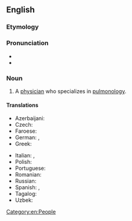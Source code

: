 ==English==

===Etymology===
{{suffix|en|pulmonology|ist}}

===Pronunciation===
* {{IPA|en|/ˌpʊlməˈnɒlədʒɪst/}}
* {{rhymes|en|ɒlədʒɪst}}

===Noun===
{{en-noun}}

# A [[physician]] who specializes in [[pulmonology]].
#: {{syn|en|pneumologist|respirologist}}

====Translations====
{{trans-top|a physician who specializes in pulmonology}}
* Azerbaijani: {{t|az|pulmonoloq}}
* Czech: {{t+|cs|pneumolog|m}}
* Faroese: {{t|fo|lungalækni|m}}
* German: {{t|de|Lungenarzt|m}}, {{t+|de|Pneumologe|m}}
* Greek: {{t+|el|πνευμονολόγος|m}}
{{trans-mid}}
* Italian: {{t+|it|pneumologo|m}}, {{t|it|pneumologa|f}}
* Polish: {{t+|pl|pulmonolog|m|f}}
* Portuguese: {{t|pt|pneumologista|m|f}}
* Romanian: {{t+|ro|pneumolog}}
* Russian: {{t+|ru|пульмоно́лог}}
* Spanish: {{t+|es|neumólogo|m}}, {{t|es|neumóloga|f}}
* Tagalog: {{t|tl|palabaga}}
* Uzbek: {{t|uz|pulmonolog}}
{{trans-bottom}}

[[Category:en:People]]
{{c|en|Occupations|Pulmonology}}